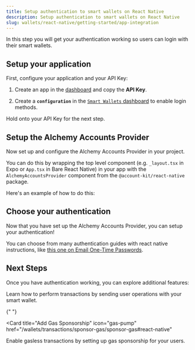 ```yaml
---
title: Setup authentication to smart wallets on React Native
description: Setup authentication to smart wallets on React Native
slug: wallets/react-native/getting-started/app-integration
---
```


In this step you will get your authentication working so users can login with their smart wallets.

## Setup your application

First, configure your application and your API Key:

1. Create an app in the [dashboard](https://dashboard.alchemy.com/signup) and copy the **API Key**.

2. Create a **`configuration`** in the [`Smart Wallets` dashboard](https://dashboard.alchemy.com/services/smart-wallets/configuration) to enable login methods.

Hold onto your API Key for the next step.

## Setup the Alchemy Accounts Provider

Now set up and configure the Alchemy Accounts Provider in your project.

You can do this by wrapping the top level component (e.g. `_layout.tsx` in Expo or `App.tsx` in Bare React Native) in your app with the `AlchemyAccountsProvider` component from the `@account-kit/react-native` package.

Here's an example of how to do this:

<CodeBlocks>

<Markdown src="../../../shared/react-native/account-provider-setup.mdx" />

</CodeBlocks>

## Choose your authentication

Now that you have set up the Alchemy Accounts Provider, you can setup your authentication!

You can choose from many authentication guides with react native instructions, like [this one on Email One-Time Passwords](/docs/wallets/authentication/login-methods/email-otp#react-native).

## Next Steps

Once you have authentication working, you can explore additional features:

<CardGroup cols={2}>
  <Card
    title="Send User Operations"
    icon="bolt"
    href="/wallets/transactions/send/send-user-operations#react-native"
  >
    Learn how to perform transactions by sending user operations with your smart wallet.
  </Card>

{" "}

<Card
  title="Add Gas Sponsorship"
  icon="gas-pump"
  href="/wallets/transactions/sponsor-gas/sponsor-gas#react-native"
>
  Enable gasless transactions by setting up gas sponsorship for your users.
</Card>

</CardGroup>
